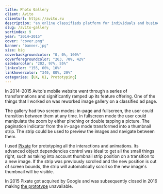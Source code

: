 ```yaml
---
title: Photo Gallery
client: Avito
clienturl: https://avito.ru
description: "an online classifieds platform for individuals and businesses."
slug: /avito-gallery
sortindex: 9
year: "2014–2015"
cover: "cover.png"
banner: "banner.jpg"
size: big
coverbackgroundcolor: "0, 0%, 100%"
coverforegroundcolor: "203, 70%, 42%"
sidebarcolor: "202, 97%, 55%"
linkcolor: "155, 60%, 10%"
linkhovercolor: "340, 80%, 20%"
categories: [UX, UI, Prototyping]
---
```



In 2014–2015 Avito's mobile website went through a series of transformations and significantly ramped up its feature offering. One of the things that I worked on was reworked image gallery on a classified ad page.

The gallery had two screen modes: in-page and fullscreen, the user could transition between them at any time. In fullscreen mode the user could manipulate the zoom by either pinching or double tapping a picture. The pagination indicator from the in-page mode transformed into a thumbnail strip. The strip could be used to preview the images and navigate between them.

<AvitoGallery />

I used [Pixate](https://pixate.com) for prototyping all the interactions and animations. Its advanced object dependencies control was ideal to get all the small things right, such as taking into account thumbnail strip position on a transition to a new image. If the strip was previously scrolled and the new position is out of screen bounds, the strip will automatically scroll so the new image's thumbnail will be visible.

In 2015 Pixate got acquired by Google and was subsequently closed in 2016 making [the prototype](http://pixt.io/pc684d694be44) unavailable.
